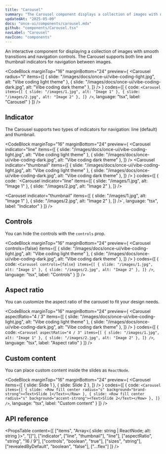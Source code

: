 ```yaml
---
title: "Carousel"
summary: "The Carousel component displays a collection of images with navigation controls and transition effects."
updatedAt: "2025-05-09"
docs: "once-ui/components/carousel.mdx"
github: "components/Carousel.tsx"
navLabel: "Carousel"
navIcon: "components"
---
```


An interactive component for displaying a collection of images with smooth transitions and navigation controls. The Carousel supports both line and thumbnail indicators for navigation between images.

<CodeBlock
  marginTop="16"
  marginBottom="24"
  preview={
    <Carousel
      radius="l"
      items={[
        { slide: "/images/docs/once-ui/vibe-coding-light.jpg", alt: "Vibe coding light theme" },
        { slide: "/images/docs/once-ui/vibe-coding-dark.jpg", alt: "Vibe coding dark theme" },
      ]}
    />
  }
  codes={[
    {
      code:
`<Carousel
    items={[
      { slide: "/images/1.jpg", alt: "Image 1" },
      { slide: "/images/2.jpg", alt: "Image 2" },
    ]}
/>`,
      language: "tsx",
      label: "Carousel"
    }
  ]}
/>

## Indicator

The Carousel supports two types of indicators for navigation: line (default) and thumbnail.

<CodeBlock
  marginTop="16"
  marginBottom="24"
  preview={
    <Column gap="32" fillWidth>
      <Carousel
        indicator="line"
        items={[
          { slide: "/images/docs/once-ui/vibe-coding-light.jpg", alt: "Vibe coding light theme" },
          { slide: "/images/docs/once-ui/vibe-coding-dark.jpg", alt: "Vibe coding dark theme" },
        ]}
      />
      <Carousel
        indicator="thumbnail"
        items={[
          { slide: "/images/docs/once-ui/vibe-coding-light.jpg", alt: "Vibe coding light theme" },
          { slide: "/images/docs/once-ui/vibe-coding-dark.jpg", alt: "Vibe coding dark theme" },
        ]}
      />
    </Column>
  }
  codes={[
    {
      code:
`<Carousel
    indicator="line"
    items={[
      { slide: "/images/1.jpg", alt: "Image 1" },
      { slide: "/images/2.jpg", alt: "Image 2" },
    ]}
/>

<Carousel
    indicator="thumbnail"
    items={[
      { slide: "/images/1.jpg", alt: "Image 1" },
      { slide: "/images/2.jpg", alt: "Image 2" },
    ]}
/>`,
      language: "tsx",
      label: "Indicator"
    }
  ]}
/>

## Controls

You can hide the controls with the `controls` prop.

<CodeBlock
  marginTop="16"
  marginBottom="24"
  preview={
    <Carousel
      controls={false}
      items={[
        { slide: "/images/docs/once-ui/vibe-coding-light.jpg", alt: "Vibe coding light theme" },
        { slide: "/images/docs/once-ui/vibe-coding-dark.jpg", alt: "Vibe coding dark theme" },
      ]}
    />
  }
  codes={[
    {
      code:
`<Carousel
    controls={false}
    items={[
      { slide: "/images/1.jpg", alt: "Image 1" },
      { slide: "/images/2.jpg", alt: "Image 2" },
    ]}
/>`,
      language: "tsx",
      label: "Controls"
    }
  ]}
/>

## Aspect ratio

You can customize the aspect ratio of the carousel to fit your design needs.

<CodeBlock
  marginTop="16"
  marginBottom="24"
  preview={
    <Carousel
      aspectRatio="4 / 3"
      items={[
        { slide: "/images/docs/once-ui/vibe-coding-light.jpg", alt: "Vibe coding light theme" },
        { slide: "/images/docs/once-ui/vibe-coding-dark.jpg", alt: "Vibe coding dark theme" },
      ]}
    />
  }
  codes={[
    {
      code:
`<Carousel
    aspectRatio="4 / 3"
    items={[
      { slide: "/images/1.jpg", alt: "Image 1" },
      { slide: "/images/2.jpg", alt: "Image 2" },
    ]}
/>`,
      language: "tsx",
      label: "Aspect ratio"
    }
  ]}
/>

## Custom content

You can place custom content inside the slides as `ReactNode`.

<CodeBlock
  marginTop="16"
  marginBottom="24"
  preview={
    <Carousel
      items={[
        { slide: <Row fill center radius="s" background="brand-strong"><Text>Slide 1</Text></Row> },
        { slide: <Row fill center radius="s" background="accent-strong"><Text>Slide 2</Text></Row> },
      ]}
    />
  }
  codes={[
    {
      code:
`<Carousel
    items={[
      { slide: <Row fill center radius="s" background="brand-strong"><Text>Slide 1</Text></Row> },
      { slide: <Row fill center radius="s" background="accent-strong"><Text>Slide 2</Text></Row> },
    ]}
/>`,
      language: "tsx",
      label: "Custom content"
    }
  ]}
/>

## API reference

<PropsTable
  content={[
    ["items", "Array<{ slide: string | ReactNode; alt: string }>", "[]"],
    ["indicator", ["line", "thumbnail"], "line"],
    ["aspectRatio", "string", "16 / 9"],
    ["controls", "boolean", "true"],
    ["sizes", "string"],
    ["revealedByDefault", "boolean", "false"],
    ["...flex"]
  ]}
/>